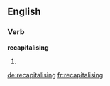 ==English==

===Verb===
'''recapitalising'''

# {{present participle of|recapitalise}}

[[de:recapitalising]]
[[fr:recapitalising]]